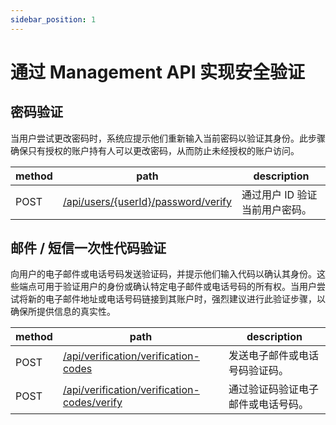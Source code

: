 ```yaml
---
sidebar_position: 1
---
```


# 通过 Management API 实现安全验证

## 密码验证

当用户尝试更改密码时，系统应提示他们重新输入当前密码以验证其身份。此步骤确保只有授权的账户持有人可以更改密码，从而防止未经授权的账户访问。

| method | path                                                                                                     | description                    |
| ------ | -------------------------------------------------------------------------------------------------------- | ------------------------------ |
| POST   | [/api/users/\{userId\}/password/verify](https://openapi.logto.io/operation/operation-verifyuserpassword) | 通过用户 ID 验证当前用户密码。 |

## 邮件 / 短信一次性代码验证

向用户的电子邮件或电话号码发送验证码，并提示他们输入代码以确认其身份。这些端点可用于验证用户的身份或确认特定电子邮件或电话号码的所有权。当用户尝试将新的电子邮件地址或电话号码链接到其账户时，强烈建议进行此验证步骤，以确保所提供信息的真实性。

| method | path                                                                                                               | description                        |
| ------ | ------------------------------------------------------------------------------------------------------------------ | ---------------------------------- |
| POST   | [/api/verification/verification-codes](https://openapi.logto.io/operation/operation-createverificationcode)        | 发送电子邮件或电话号码验证码。     |
| POST   | [/api/verification/verification-codes/verify](https://openapi.logto.io/operation/operation-verifyverificationcode) | 通过验证码验证电子邮件或电话号码。 |

